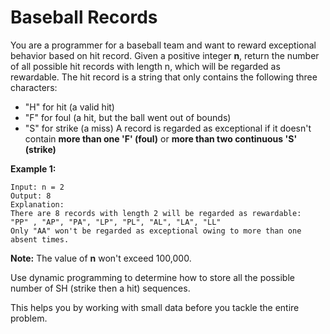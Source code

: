 <!--Title={Baseball Records}-->
<!--concepts={Dynamic Programming}-->

# Baseball Records
You are a programmer for a baseball team and want to reward exceptional behavior based on hit record.
Given a positive integer **n**, return the number of all possible hit records with length n, which will be regarded as rewardable.
The hit record is a string that only contains the following three characters:

* "H" for hit (a valid hit)
* "F" for foul (a hit, but the ball went out of bounds)
* "S" for strike (a miss)
A record is regarded as exceptional if it doesn't contain **more than one 'F' (foul)** or **more than two continuous 'S' (strike)**

**Example 1:**

```
Input: n = 2
Output: 8 
Explanation:
There are 8 records with length 2 will be regarded as rewardable:
"PP" , "AP", "PA", "LP", "PL", "AL", "LA", "LL"
Only "AA" won't be regarded as exceptional owing to more than one absent times. 
```

**Note:** The value of **n** won't exceed 100,000.

Use dynamic programming to determine how to store all the possible number of SH (strike then a hit) sequences.

This helps you by working with small data before you tackle the entire problem.